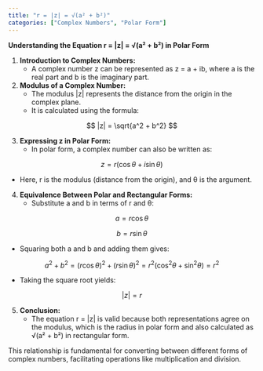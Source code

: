 ```yaml
---
title: "r = |z| = √(a² + b²)"
categories: ["Complex Numbers", "Polar Form"]
---
```




**Understanding the Equation r = |z| = √(a² + b²) in Polar Form**

1. **Introduction to Complex Numbers:**
   - A complex number z can be represented as z = a + ib, where a is the real part and b is the imaginary part.

2. **Modulus of a Complex Number:**
   - The modulus |z| represents the distance from the origin in the complex plane.
   - It is calculated using the formula:
     
$$ |z| = \sqrt{a^2 + b^2} $$


3. **Expressing z in Polar Form:**
   - In polar form, a complex number can also be written as:
     
$$ z = r(\cos\theta + i\sin\theta) $$

   - Here, r is the modulus (distance from the origin), and θ is the argument.

4. **Equivalence Between Polar and Rectangular Forms:**
   - Substitute a and b in terms of r and θ:
     
$$ a = r\cos\theta $$

     
$$ b = r\sin\theta $$

   - Squaring both a and b and adding them gives:
     
$$ a^2 + b^2 = (r\cos\theta)^2 + (r\sin\theta)^2 = r^2(\cos^2\theta + \sin^2\theta) = r^2 $$

   - Taking the square root yields:
     
$$ |z| = r $$


5. **Conclusion:**
   - The equation r = |z| is valid because both representations agree on the modulus, which is the radius in polar form and also calculated as √(a² + b²) in rectangular form.

This relationship is fundamental for converting between different forms of complex numbers, facilitating operations like multiplication and division.
